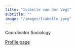 ```yaml
---
title: "Isabelle van der Vegt"
subtitle: ""
image: "/images/Isabelle.jpeg"
---
```


Coordinator Sociology

<a href = "https://www.uu.nl/medewerkers/IWJvanderVegt" class = "button btn btn-outline-primary">Profile page</a>
